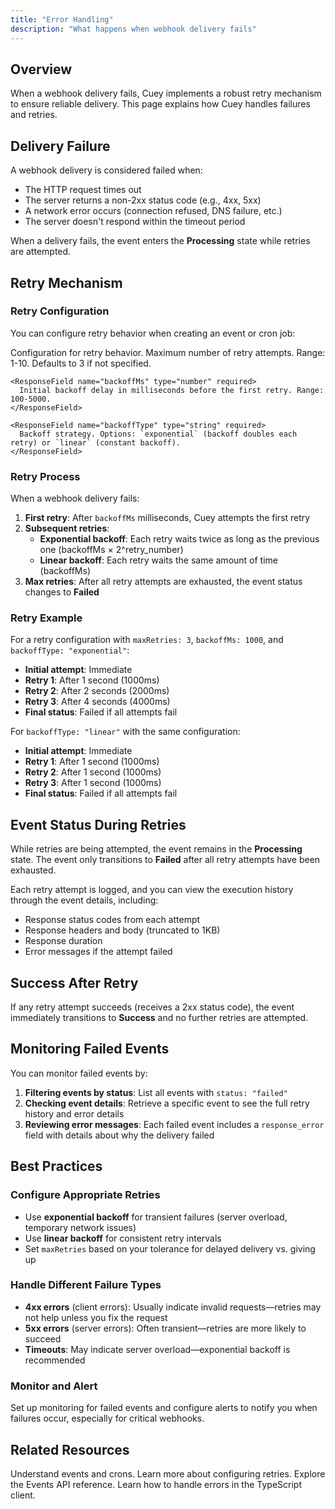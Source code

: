 ```yaml
---
title: "Error Handling"
description: "What happens when webhook delivery fails"
---
```


## Overview

When a webhook delivery fails, Cuey implements a robust retry mechanism to ensure reliable delivery. This page explains how Cuey handles failures and retries.

## Delivery Failure

A webhook delivery is considered failed when:

- The HTTP request times out
- The server returns a non-2xx status code (e.g., 4xx, 5xx)
- A network error occurs (connection refused, DNS failure, etc.)
- The server doesn't respond within the timeout period

When a delivery fails, the event enters the **Processing** state while retries are attempted.

## Retry Mechanism

### Retry Configuration

You can configure retry behavior when creating an event or cron job:

<ResponseField name="RetryConfig" type="object">
  Configuration for retry behavior.

  <Expandable title="RetryConfig properties">
    <ResponseField name="maxRetries" type="number" required>
      Maximum number of retry attempts. Range: 1-10. Defaults to 3 if not specified.
    </ResponseField>

    <ResponseField name="backoffMs" type="number" required>
      Initial backoff delay in milliseconds before the first retry. Range: 100-5000.
    </ResponseField>

    <ResponseField name="backoffType" type="string" required>
      Backoff strategy. Options: `exponential` (backoff doubles each retry) or `linear` (constant backoff).
    </ResponseField>
  </Expandable>
</ResponseField>

### Retry Process

When a webhook delivery fails:

1. **First retry**: After `backoffMs` milliseconds, Cuey attempts the first retry
2. **Subsequent retries**: 
   - **Exponential backoff**: Each retry waits twice as long as the previous one (backoffMs × 2^retry_number)
   - **Linear backoff**: Each retry waits the same amount of time (backoffMs)
3. **Max retries**: After all retry attempts are exhausted, the event status changes to **Failed**

### Retry Example

For a retry configuration with `maxRetries: 3`, `backoffMs: 1000`, and `backoffType: "exponential"`:

- **Initial attempt**: Immediate
- **Retry 1**: After 1 second (1000ms)
- **Retry 2**: After 2 seconds (2000ms)
- **Retry 3**: After 4 seconds (4000ms)
- **Final status**: Failed if all attempts fail

For `backoffType: "linear"` with the same configuration:

- **Initial attempt**: Immediate
- **Retry 1**: After 1 second (1000ms)
- **Retry 2**: After 1 second (1000ms)
- **Retry 3**: After 1 second (1000ms)
- **Final status**: Failed if all attempts fail

## Event Status During Retries

While retries are being attempted, the event remains in the **Processing** state. The event only transitions to **Failed** after all retry attempts have been exhausted.

Each retry attempt is logged, and you can view the execution history through the event details, including:

- Response status codes from each attempt
- Response headers and body (truncated to 1KB)
- Response duration
- Error messages if the attempt failed

## Success After Retry

If any retry attempt succeeds (receives a 2xx status code), the event immediately transitions to **Success** and no further retries are attempted.

## Monitoring Failed Events

You can monitor failed events by:

1. **Filtering events by status**: List all events with `status: "failed"`
2. **Checking event details**: Retrieve a specific event to see the full retry history and error details
3. **Reviewing error messages**: Each failed event includes a `response_error` field with details about why the delivery failed

## Best Practices

### Configure Appropriate Retries

- Use **exponential backoff** for transient failures (server overload, temporary network issues)
- Use **linear backoff** for consistent retry intervals
- Set `maxRetries` based on your tolerance for delayed delivery vs. giving up

### Handle Different Failure Types

- **4xx errors** (client errors): Usually indicate invalid requests—retries may not help unless you fix the request
- **5xx errors** (server errors): Often transient—retries are more likely to succeed
- **Timeouts**: May indicate server overload—exponential backoff is recommended

### Monitor and Alert

Set up monitoring for failed events and configure alerts to notify you when failures occur, especially for critical webhooks.

## Related Resources

<CardGroup cols={2}>
  <Card title="Building Blocks" icon="puzzle" href="/building-blocks">
    Understand events and crons.
  </Card>
  <Card title="Retry Configuration Guide" icon="arrow-rotate-right" href="/guides/retry-configuration">
    Learn more about configuring retries.
  </Card>
  <Card title="Events" icon="calendar" href="/typescript-client/events">
    Explore the Events API reference.
  </Card>
  <Card title="TypeScript Error Handling" icon="code" href="/typescript-client/error-handling">
    Learn how to handle errors in the TypeScript client.
  </Card>
</CardGroup>

